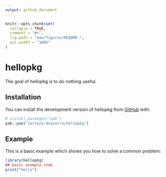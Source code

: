 ```yaml
---
output: github_document
---
```


<!-- README.md is generated from README.Rmd. Please edit that file -->

```r
knitr::opts_chunk$set(
  collapse = TRUE,
  comment = "#>",
  fig.path = "man/figures/README-",
  out.width = "100%"
)
```

# hellopkg

<!-- badges: start -->
<!-- badges: end -->

The goal of hellopkg is to do nothing useful. 

## Installation

You can install the development version of hellopkg from [GitHub](https://github.com/) with:

``` r
# install.packages("pak")
pak::pak("certara-dnavarro/hellopkg")
```

## Example

This is a basic example which shows you how to solve a common problem:

```r
library(hellopkg)
## basic example code
print("hello")
```

